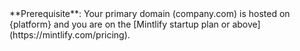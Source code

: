 <Info>
  **Prerequisite**: Your primary domain (company.com) is hosted on {platform}
  and you are on the [Mintlify startup plan or above](https://mintlify.com/pricing).
</Info>
